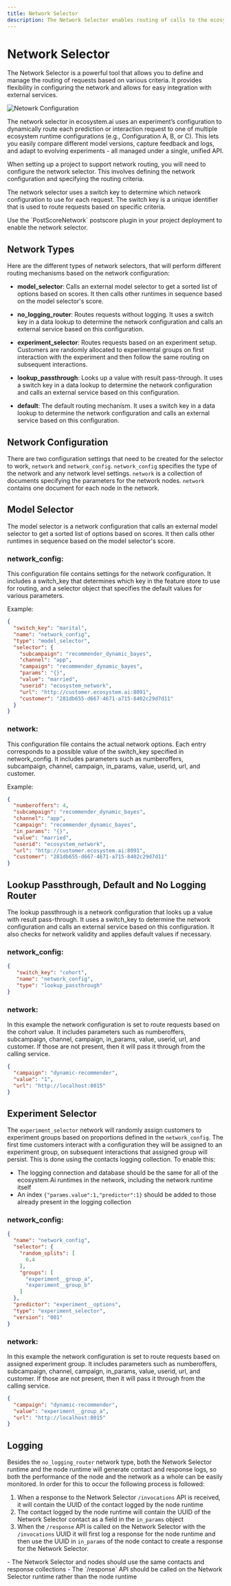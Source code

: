 ```yaml
---
title: Network Selector
description: The Network Selector enables routing of calls to the ecosystem.Ai runtime to different logic configurations.
---
```



# Network Selector

The Network Selector is a powerful tool that allows you to define and manage the routing of requests based on various criteria. It provides flexibility in configuring the network and allows for easy integration with external services.

![Netowrk Configuration](/images/runtime/network.png)

The network selector in ecosystem.ai uses an experiment’s configuration to dynamically route each prediction or interaction request to one of multiple ecosystem runtime configurations (e.g., Configuration A, B, or C). This lets you easily compare different model versions, capture feedback and logs, and adapt to evolving experiments - all managed under a single, unified API.

When setting up a project to support network routing, you will need to configure the network selector. This involves defining the network configuration and specifying the routing criteria. 

The network selector uses a switch key to determine which network configuration to use for each request. The switch key is a unique identifier that is used to route requests based on specific criteria.

<Callout type="tip" title="Note">
  Use the `PostScoreNetwork` postscore plugin in your project deployment to enable the network selector.
</Callout>

## Network Types

Here are the different types of network selectors, that will perform different routing mechanisms based on the network configuration:

- **model_selector**:
Calls an external model selector to get a sorted list of options based on scores. It then calls other runtimes in sequence based on the model selector's score.

- **no_logging_router**:
Routes requests without logging. It uses a switch key in a data lookup to determine the network configuration and calls an external service based on this configuration.

- **experiment_selector**:
Routes requests based on an experiment setup. Customers are randomly allocated to experimental groups on first interaction with the experiment and then follow the same routing on subsequent interactions.

- **lookup_passthrough**:
Looks up a value with result pass-through. It uses a switch key in a data lookup to determine the network configuration and calls an external service based on this configuration. 

- **default**:
The default routing mechanism. It uses a switch key in a data lookup to determine the network configuration and calls an external service based on this configuration. 

## Network Configuration

There are two configuration settings that need to be created for the selector to work, `network` and `network_config`. `network_config` specifies the type of the network and any network level settings. `network` is a collection of documents specifying the parameters for the network nodes. `network` contains one document for each node in the network.

## Model Selector

The model selector is a network configuration that calls an external model selector to get a sorted list of options based on scores. It then calls other runtimes in sequence based on the model selector's score.

### **network_config**:
This configuration file contains settings for the network configuration. It includes a switch_key that determines which key in the feature store to use for routing, and a selector object that specifies the default values for various parameters.

Example:
```json
{
  "switch_key": "marital",
  "name": "network_config",
  "type": "model_selector",
  "selector": {
    "subcampaign": "recommender_dynamic_bayes",
    "channel": "app",
    "campaign": "recommender_dynamic_bayes",
    "params": "{}",
    "value": "married",
    "userid": "ecosystem_network",
    "url": "http://customer.ecosystem.ai:8091",
    "customer": "281db655-d667-4671-a715-8402c29d7d11"
  }
}
```

### **network**:
This configuration file contains the actual network options. Each entry corresponds to a possible value of the switch_key specified in network_config. It includes parameters such as numberoffers, subcampaign, channel, campaign, in_params, value, userid, url, and customer.

Example:
```json
{
  "numberoffers": 4,
  "subcampaign": "recommender_dynamic_bayes",
  "channel": "app",
  "campaign": "recommender_dynamic_bayes",
  "in_params": "{}",
  "value": "married",
  "userid": "ecosystem_network",
  "url": "http://customer.ecosystem.ai:8091",
  "customer": "281db655-d667-4671-a715-8402c29d7d11"
}
```

## Lookup Passthrough, Default and No Logging Router

The lookup passthrough is a network configuration that looks up a value with result pass-through. It uses a switch_key to determine the network configuration and calls an external service based on this configuration. It also checks for network validity and applies default values if necessary.

### **network_config**:
```json
{
   "switch_key": "cohort",
   "name": "network_config",
   "type": "lookup_passthrough"
}
```

### **network**:
In this example the network configuration is set to route requests based on the cohort value. It includes parameters such as numberoffers, subcampaign, channel, campaign, in_params, value, userid, url, and customer. If those are not present, then it will pass it through from the calling service.
```json
{
  "campaign": "dynamic-recommender",
  "value": "1",
  "url": "http://localhost:8015"
}
```

## Experiment Selector

The `experiment_selector` network will randomly assign customers to experiment groups based on proportions defined in the `network_config`. The first time customers interact with a configuration they will be assigned to an experiment group, on subsequent interactions that assigned group will persist. This is done using the contacts logging collection. To enable this:
- The logging connection and database should be the same for all of the ecosystem.Ai runtimes in the network, including the network runtime itself
- An index `{"params.value":1,"predictor":1}` should be added to those already present in the logging collection

### **network_config**:
```json
{
  "name": "network_config",
  "selector": {
    "random_splits": [
      0.4
    ],
    "groups": [
      "experiment__group_a",
      "experiment__group_b"
    ]
  },
  "predictor": "experiment__options",
  "type": "experiment_selector",
  "version": "001"
}
```

### **network**:
In this example the network configuration is set to route requests based on assigned experiment group. It includes parameters such as numberoffers, subcampaign, channel, campaign, in_params, value, userid, url, and customer. If those are not present, then it will pass it through from the calling service.
```json
{
  "campaign": "dynamic-recommender",
  "value": "experiment__group_a",
  "url": "http://localhost:8015"
}
```

## Logging

Besides the `no_logging_router` network type, both the Network Selector runtime and the node runtime will generate contact and response logs, so both the performance of the node and the network as a whole can be easily monitored. In order for this to occur the following process is followed:
1. When a response to the Network Selector `/invocations` API is received, it will contain the UUID of the contact logged by the node runtime
2. The contact logged by the node runtime will contain the UUID of the Network Selector contact as a field in the `in_params` object
3. When the `/response` API is called on the Network Selector with the `/invocations` UUID it will first log a response for the node runtime and then use the UUID in `in_params` of the node contact to create a response for the Network Selector. 

<Callout type="tip" title="Note">
  - The Network Selector and nodes should use the same contacts and response collections
  - The `/response` API should be called on the Network Selector runtime rather than the node runtime
</Callout>
